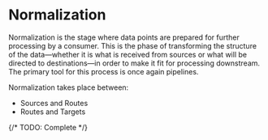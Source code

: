 # Normalization

Normalization is the stage where data points are prepared for further processing by a consumer. This is the phase of transforming the structure of the data&mdash;whether it is what is received from sources or what will be directed to destinations&mdash;in order to make it fit for processing downstream. The primary tool for this process is once again pipelines.

Normalization takes place between:

* Sources and Routes
* Routes and Targets

{/* TODO: Complete */}
